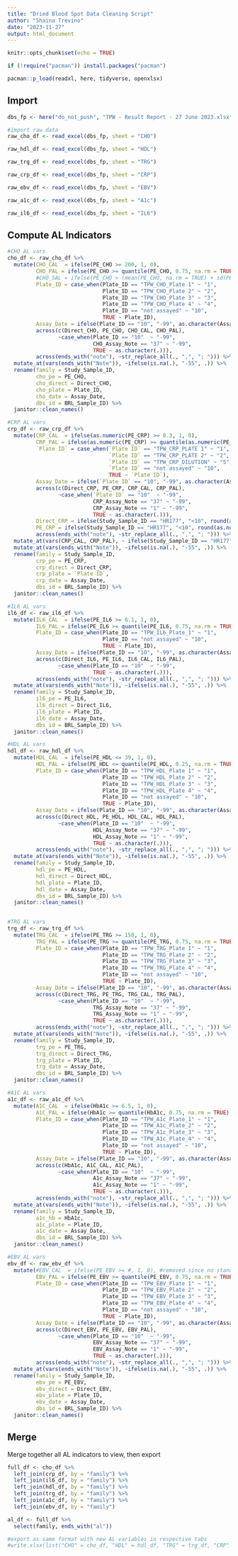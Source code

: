 ```yaml
---
title: "Dried Blood Spot Data Cleaning Script"
author: "Shaina Trevino"
date: "2023-11-27"
output: html_document
---
```


```r
knitr::opts_chunk$set(echo = TRUE)

if (!require("pacman")) install.packages("pacman")

pacman::p_load(readxl, here, tidyverse, openxlsx)

```

## Import

```r
dbs_fp <- here("do_not_push", "TPW - Result Report - 27 June 2023.xlsx")

#import raw data
raw_cho_df <- read_excel(dbs_fp, sheet = "CHO") 

raw_hdl_df <- read_excel(dbs_fp, sheet = "HDL") 

raw_trg_df <- read_excel(dbs_fp, sheet = "TRG")

raw_crp_df <- read_excel(dbs_fp, sheet = "CRP")

raw_ebv_df <- read_excel(dbs_fp, sheet = "EBV")

raw_a1c_df <- read_excel(dbs_fp, sheet = "A1c")

raw_il6_df <- read_excel(dbs_fp, sheet = "IL6")

```

## Compute AL Indicators

```r
#CHO AL vars
cho_df <- raw_cho_df %>% 
  mutate(CHO_CAL  = ifelse(PE_CHO >= 200, 1, 0),
         CHO_PAL = ifelse(PE_CHO >= quantile(PE_CHO, 0.75, na.rm = TRUE), 1, 0),
         #CHO_SAL = ifelse(PE_CHO > (mean(PE_CHO, na.rm = TRUE) + sd(PE_CHO, na.rm = TRUE)), 1, 0),
         Plate_ID = case_when(Plate_ID == "TPW_CHO_Plate 1" ~ "1",
                              Plate_ID == "TPW_CHO_Plate 2" ~ "2",
                              Plate_ID == "TPW_CHO_Plate 3" ~ "3",
                              Plate_ID == "TPW_CHO_Plate 4" ~ "4",
                              Plate_ID == "not assayed" ~ "10",
                              TRUE ~ Plate_ID),
         Assay_Date = ifelse(Plate_ID == "10", "-99", as.character(Assay_Date)),
         across(c(Direct_CHO, PE_CHO, CHO_CAL, CHO_PAL), 
                ~case_when(Plate_ID == "10"  ~ "-99",
                           CHO_Assay_Note == "37" ~ "-99",
                           TRUE ~ as.character(.))),
         across(ends_with("note"), ~str_replace_all(., ",", "; "))) %>% 
  mutate_at(vars(ends_with("Note")), ~ifelse(is.na(.), "-55", .)) %>% 
  rename(family = Study_Sample_ID,
         cho_pe = PE_CHO,
         cho_direct = Direct_CHO,
         cho_plate = Plate_ID,
         cho_date = Assay_Date,
         dbs_id = BRL_Sample_ID) %>% 
  janitor::clean_names()

#CRP AL vars
crp_df <- raw_crp_df %>% 
  mutate(CRP_CAL  = ifelse(as.numeric(PE_CRP) >= 0.3, 1, 0),
         CRP_PAL = ifelse(as.numeric(PE_CRP) >= quantile(as.numeric(PE_CRP), 0.75, na.rm = TRUE), 1, 0),
         `Plate ID` = case_when(`Plate ID` == "TPW_CRP_PLATE 1" ~ "1",
                                `Plate ID` == "TPW_CRP_PLATE 2" ~ "2",
                                `Plate ID` == "TPW_CRP_DILUTION" ~ "5",
                                `Plate ID` == "not assayed" ~ "10",
                                TRUE ~ `Plate ID`),
         Assay_Date = ifelse(`Plate ID` == "10", "-99", as.character(Assay_Date)),
         across(c(Direct_CRP, PE_CRP, CRP_CAL, CRP_PAL), 
                ~case_when(`Plate ID` == "10"  ~ "-99",
                           CRP_Assay_Note == "37" ~ "-99",
                           CRP_Assay_Note == "1" ~ "-99",
                           TRUE ~ as.character(.))),
         Direct_CRP = ifelse(Study_Sample_ID == "HR177", "<10", round(as.numeric(Direct_CRP), 2)),
         PE_CRP = ifelse(Study_Sample_ID == "HR177", "<10", round(as.numeric(PE_CRP), 2)),
         across(ends_with("note"), ~str_replace_all(., ",", "; "))) %>% 
  mutate_at(vars(CRP_CAL, CRP_PAL), ~ ifelse(Study_Sample_ID == "HR177", 0, .)) %>%  #force <10 to zero
  mutate_at(vars(ends_with("Note")), ~ifelse(is.na(.), "-55", .)) %>% 
  rename(family = Study_Sample_ID,
         crp_pe = PE_CRP,
         crp_direct = Direct_CRP,
         crp_plate = `Plate ID`,
         crp_date = Assay_Date,
         dbs_id = BRL_Sample_ID) %>% 
  janitor::clean_names()

#IL6 AL vars
il6_df <- raw_il6_df %>% 
  mutate(IL6_CAL  = ifelse(PE_IL6 >= 6.1, 1, 0),
         IL6_PAL = ifelse(PE_IL6 >= quantile(PE_IL6, 0.75, na.rm = TRUE), 1, 0),
         Plate_ID = case_when(Plate_ID == "TPW_IL6_Plate_1" ~ "1",
                              Plate_ID == "not assayed" ~ "10",
                              TRUE ~ Plate_ID),
         Assay_Date = ifelse(Plate_ID == "10", "-99", as.character(Assay_Date)),
         across(c(Direct_IL6, PE_IL6, IL6_CAL, IL6_PAL), 
                ~case_when(Plate_ID == "10"  ~ "-99",
                           TRUE ~ as.character(.))),
         across(ends_with("note"), ~str_replace_all(., ",", "; "))) %>% 
  mutate_at(vars(ends_with("Note")), ~ifelse(is.na(.), "-55", .)) %>%
  rename(family = Study_Sample_ID,
         il6_pe = PE_IL6,
         il6_direct = Direct_IL6,
         il6_plate = Plate_ID,
         il6_date = Assay_Date,
         dbs_id = BRL_Sample_ID) %>% 
  janitor::clean_names()

#HDL AL vars
hdl_df <- raw_hdl_df %>% 
  mutate(HDL_CAL  = ifelse(PE_HDL <= 39, 1, 0),
         HDL_PAL = ifelse(PE_HDL <= quantile(PE_HDL, 0.25, na.rm = TRUE), 1, 0),
         Plate_ID = case_when(Plate_ID == "TPW_HDL_Plate 1" ~ "1",
                              Plate_ID == "TPW_HDL_Plate 2" ~ "2",
                              Plate_ID == "TPW_HDL_Plate 3" ~ "3",
                              Plate_ID == "TPW_HDL_Plate 4" ~ "4",
                              Plate_ID == "not assayed" ~ "10",
                              TRUE ~ Plate_ID),
         Assay_Date = ifelse(Plate_ID == "10", "-99", as.character(Assay_Date)),
         across(c(Direct_HDL, PE_HDL, HDL_CAL, HDL_PAL), 
                ~case_when(Plate_ID == "10"  ~ "-99",
                           HDL_Assay_Note == "37" ~ "-99",
                           HDL_Assay_Note == "1" ~ "-99",
                           TRUE ~ as.character(.))),
         across(ends_with("note"), ~str_replace_all(., ",", "; "))) %>% 
  mutate_at(vars(ends_with("Note")), ~ifelse(is.na(.), "-55", .)) %>%
  rename(family = Study_Sample_ID,
         hdl_pe = PE_HDL,
         hdl_direct = Direct_HDL,
         hdl_plate = Plate_ID,
         hdl_date = Assay_Date,
         dbs_id = BRL_Sample_ID) %>% 
  janitor::clean_names()
  

#TRG AL vars
trg_df <- raw_trg_df %>% 
  mutate(TRG_CAL  = ifelse(PE_TRG >= 150, 1, 0),
         TRG_PAL = ifelse(PE_TRG >= quantile(PE_TRG, 0.75, na.rm = TRUE), 1, 0),
         Plate_ID = case_when(Plate_ID == "TPW_TRG_Plate 1" ~ "1",
                              Plate_ID == "TPW_TRG_Plate 2" ~ "2",
                              Plate_ID == "TPW_TRG_Plate 3" ~ "3",
                              Plate_ID == "TPW_TRG_Plate 4" ~ "4",
                              Plate_ID == "not assayed" ~ "10",
                              TRUE ~ Plate_ID),
         Assay_Date = ifelse(Plate_ID == "10", "-99", as.character(Assay_Date)),
         across(c(Direct_TRG, PE_TRG, TRG_CAL, TRG_PAL), 
                ~case_when(Plate_ID == "10"  ~ "-99",
                           TRG_Assay_Note == "37" ~ "-99",
                           TRG_Assay_Note == "1" ~ "-99",
                           TRUE ~ as.character(.))),
         across(ends_with("note"), ~str_replace_all(., ",", "; "))) %>% 
  mutate_at(vars(ends_with("Note")), ~ifelse(is.na(.), "-55", .)) %>% 
  rename(family = Study_Sample_ID,
         trg_pe = PE_TRG,
         trg_direct = Direct_TRG,
         trg_plate = Plate_ID,
         trg_date = Assay_Date,
         dbs_id = BRL_Sample_ID) %>% 
  janitor::clean_names()

#A1C AL vars
a1c_df <- raw_a1c_df %>% 
  mutate(A1C_CAL  = ifelse(HbA1c >= 6.5, 1, 0),
         A1C_PAL = ifelse(HbA1c >= quantile(HbA1c, 0.75, na.rm = TRUE), 1, 0),
         Plate_ID = case_when(Plate_ID == "TPW_A1c_Plate_1" ~ "1",
                              Plate_ID == "TPW_A1c_Plate_2" ~ "2",
                              Plate_ID == "TPW_A1c_Plate_3" ~ "3",
                              Plate_ID == "TPW_A1c_Plate_4" ~ "4",
                              Plate_ID == "not assayed" ~ "10",
                              TRUE ~ Plate_ID),
         Assay_Date = ifelse(Plate_ID == "10", "-99", as.character(Assay_Date)),
         across(c(HbA1c, A1C_CAL, A1C_PAL), 
                ~case_when(Plate_ID == "10"  ~ "-99",
                           A1c_Assay_Note == "37" ~ "-99",
                           A1c_Assay_Note == "1" ~ "-99",
                           TRUE ~ as.character(.))),
         across(ends_with("note"), ~str_replace_all(., ",", "; "))) %>% 
  mutate_at(vars(ends_with("Note")), ~ifelse(is.na(.), "-55", .)) %>% 
  rename(family = Study_Sample_ID,
         a1c_hb = HbA1c,
         a1c_plate = Plate_ID,
         a1c_date = Assay_Date,
         dbs_id = BRL_Sample_ID) %>% 
  janitor::clean_names()

#EBV AL vars
ebv_df <- raw_ebv_df %>% 
  mutate(#EBV_CAL  = ifelse(PE_EBV >= #, 1, 0), #removed since no standard cutoff
         EBV_PAL = ifelse(PE_EBV >= quantile(PE_EBV, 0.75, na.rm = TRUE), 1, 0),
         Plate_ID = case_when(Plate_ID == "TPW_EBV_Plate 1" ~ "1",
                              Plate_ID == "TPW_EBV_Plate 2" ~ "2",
                              Plate_ID == "TPW_EBV_Plate 3" ~ "3",
                              Plate_ID == "TPW_EBV_Plate 4" ~ "4",
                              Plate_ID == "not assayed" ~ "10",
                              TRUE ~ Plate_ID),
         Assay_Date = ifelse(Plate_ID == "10", "-99", as.character(Assay_Date)),
         across(c(Direct_EBV, PE_EBV, EBV_PAL), 
                ~case_when(Plate_ID == "10"  ~ "-99",
                           EBV_Assay_Note == "37" ~ "-99",
                           EBV_Assay_Note == "1" ~ "-99",
                           TRUE ~ as.character(.))),
         across(ends_with("note"), ~str_replace_all(., ",", "; "))) %>% 
  mutate_at(vars(ends_with("Note")), ~ifelse(is.na(.), "-55", .)) %>% 
  rename(family = Study_Sample_ID,
         ebv_pe = PE_EBV,
         ebv_direct = Direct_EBV,
         ebv_plate = Plate_ID,
         ebv_date = Assay_Date,
         dbs_id = BRL_Sample_ID) %>% 
  janitor::clean_names()

```

## Merge 

Merge together all AL indicators to view, then export

```r

full_df <- cho_df %>% 
  left_join(crp_df, by = "family") %>% 
  left_join(il6_df, by = "family") %>% 
  left_join(hdl_df, by = "family") %>% 
  left_join(trg_df, by = "family") %>% 
  left_join(a1c_df, by = "family") %>% 
  left_join(ebv_df, by = "family") 

al_df <- full_df %>% 
  select(family, ends_with("al"))

#export as same format with new AL variables in respective tabs
#write.xlsx(list("CHO" = cho_df, "HDL" = hdl_df, "TRG" = trg_df, "CRP" = crp_df, "EBV" = ebv_df, "A1c" = a1c_df, "IL6" = il6_df), file = "do_not_push/dbs_archive.xlsx")

```


